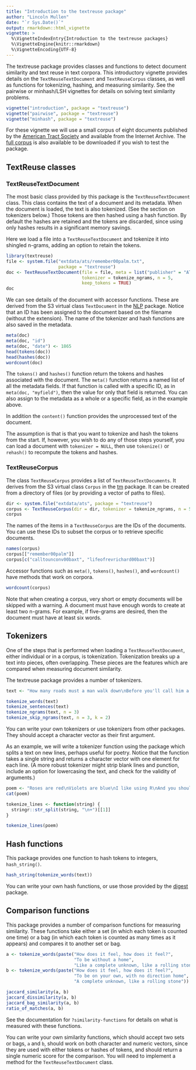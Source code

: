 ```yaml
---
title: "Introduction to the textreuse package"
author: "Lincoln Mullen"
date: "`r Sys.Date()`"
output: rmarkdown::html_vignette
vignette: >
  %\VignetteIndexEntry{Introduction to the textreuse packages}
  %\VignetteEngine{knitr::rmarkdown}
  %\VignetteEncoding{UTF-8}
---
```


The textreuse package provides classes and functions to detect document similarity and text reuse in text corpora. This introductory vignette provides details on the `TextReuseTextDocument` and `TextReuseCorpus` classes, as well as functions for tokenizing, hashing, and measuring similarity. See the pairwise or minhash/LSH vignettes for details on solving text similarity problems.

```r
vignette("introduction", package = "textreuse")
vignette("pairwise", package = "textreuse")
vignette("minhash", package = "textreuse")
```

For these vignette we will use a small corpus of eight documents published by the [American Tract Society](https://en.wikipedia.org/wiki/American_Tract_Society) and available from the Internet Archive. The [full corpus](http://lincolnmullen.com/blog/corpus-of-american-tract-society-publications/) is also available to be downloaded if you wish to test the package.

## TextReuse classes

### TextReuseTextDocument

The most basic class provided by this package is the `TextReuseTextDocument` class. This class contains the text of a document and its metadata. When the document is loaded, the text is also tokenized. (See the section on tokenizers below.) Those tokens are then hashed using a hash function. By default the hashes are retained and the tokens are discarded, since using only hashes results in a significant memory savings. 

Here we load a file into a `TextReuseTextDocument` and tokenize it into shingled n-grams, adding an option to retain the tokens.

```r
library(textreuse)
file <- system.file("extdata/ats/remember00palm.txt", 
                    package = "textreuse")
doc <- TextReuseTextDocument(file = file, meta = list("publisher" = "ATS"),
                             tokenizer = tokenize_ngrams, n = 5,
                             keep_tokens = TRUE)
doc
```

We can see details of the document with accessor functions. These are derived from the S3 virtual class `TextDocument ` in the [NLP](https://cran.r-project.org/package=NLP) package. Notice that an ID has been assigned to the document based on the filename (without the extension). The name of the tokenizer and hash functions are also saved in the metadata.

```r
meta(doc)
meta(doc, "id")
meta(doc, "date") <- 1865
head(tokens(doc))
head(hashes(doc))
wordcount(doc)
```

The `tokens()` and `hashes()` function return the tokens and hashes associated with the document. The `meta()` function returns a named list of all the metadata fields. If that function is called with a specific ID, as in `meta(doc, "myfield")`, then the value for only that field is returned. You can also assign to the metadata as a whole or a specific field, as in the example above.

In addition the `content()` function provides the unprocessed text of the document.

The assumption is that is that you want to tokenize and hash the tokens from the start. If, however, you wish to do any of those steps yourself, you can load a document with `tokenizer = NULL`, then use `tokenize()` or `rehash()` to recompute the tokens and hashes.

### TextReuseCorpus

The class `TextReuseCorpus` provides a list of `TextReuseTextDocuments`. It derives from the S3 virtual class `Corpus` in the [tm](https://cran.r-project.org/package=tm) package. It can be created from a directory of files (or by providing a vector of paths to files).

```r
dir <- system.file("extdata/ats", package = "textreuse")
corpus <- TextReuseCorpus(dir = dir, tokenizer = tokenize_ngrams, n = 5)
corpus
```

The names of the items in a `TextReuseCorpus` are the IDs of the documents. You can use these IDs to subset the corpus or to retrieve specific documents.

```r
names(corpus)
corpus[["remember00palm"]]
corpus[c("calltounconv00baxt", "lifeofrevrichard00baxt")]
```

Accessor functions such as `meta()`, `tokens()`, `hashes()`, and `wordcount()` have methods that work on corpora.

```r
wordcount(corpus)
```

Note that when creating a corpus, very short or empty documents will be skipped with a warning. A document must have enough words to create at least two n-grams. For example, if five-grams are desired, then the document must have at least six words.

## Tokenizers

One of the steps that is performed when loading a `TextReuseTextDocument`, either individual or in a corpus, is tokenization. Tokenization breaks up a text into pieces, often overlapping. These pieces are the features which are compared when measuring document similarity.

The textreuse package provides a number of tokenizers.

```r
text <- "How many roads must a man walk down\nBefore you'll call him a man?"

tokenize_words(text)
tokenize_sentences(text)
tokenize_ngrams(text, n = 3)
tokenize_skip_ngrams(text, n = 3, k = 2)
```

You can write your own tokenizers or use tokenizers from other packages. They should accept a character vector as their first argument.

As an example, we will write a tokenizer function using the \link[stringr]{stringr} package which splits a text on new lines, perhaps useful for poetry. Notice that the function takes a single string and returns a character vector with one element for each line. (A more robust tokenizer might strip blank lines and punction, include an option for lowercasing the text, and check for the validity of arguments.)

```r
poem <- "Roses are red\nViolets are blue\nI like using R\nAnd you should too"
cat(poem)

tokenize_lines <- function(string) {
  stringr::str_split(string, "\n+")[[1]]
}

tokenize_lines(poem)
```

## Hash functions

This package provides one function to hash tokens to integers, `hash_string()`. 
```r
hash_string(tokenize_words(text))
```

You can write your own hash functions, or use those provided by the [digest](https://cran.r-project.org/package=digest) package.

## Comparison functions

This package provides a number of comparison functions for measuring similarity. These functions take either a set (in which each token is counted one time) or a bag (in which each token is counted as many times as it appears) and compares it to another set or bag.

```r
a <- tokenize_words(paste("How does it feel, how does it feel?",
                          "To be without a home",
                          "Like a complete unknown, like a rolling stone"))
b <- tokenize_words(paste("How does it feel, how does it feel?",
                          "To be on your own, with no direction home",
                          "A complete unknown, like a rolling stone"))

jaccard_similarity(a, b)
jaccard_dissimilarity(a, b)
jaccard_bag_similarity(a, b)
ratio_of_matches(a, b)
```

See the documentation for `?similarity-functions` for details on what is measured with these functions.

You can write your own similarity functions, which should accept two sets or bags, `a` and `b`, should work on both character and numeric vectors, since they are used with either tokens or hashes of tokens, and should return a single numeric score for the comparison. You will need to implement a method for the `TextReuseTextDocument` class.

